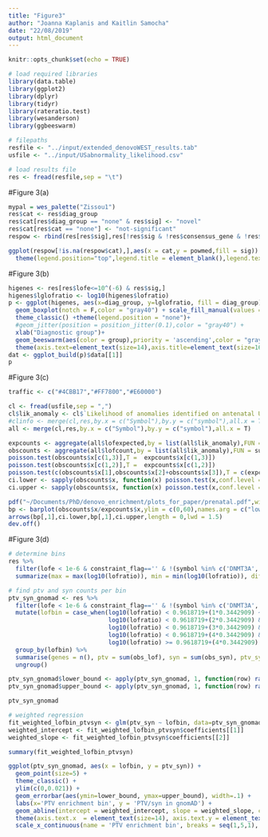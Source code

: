 ```yaml
---
title: "Figure3"
author: "Joanna Kaplanis and Kaitlin Samocha"
date: "22/08/2019"
output: html_document
---
```


```r
knitr::opts_chunk$set(echo = TRUE)
```

```r
# load required libraries
library(data.table)
library(ggplot2)
library(dplyr)
library(tidyr)
library(rateratio.test)
library(wesanderson)
library(ggbeeswarm)

# filepaths
resfile <- "../input/extended_denovoWEST_results.tab"
usfile <- "../input/USabnormality_likelihood.csv"

```

```r
# load results file
res <- fread(resfile,sep = "\t")
```

#Figure 3(a)  

```r
mypal = wes_palette("Zissou1")
res$cat <- res$diag_group
res$cat[res$diag_group == "none" & res$sig] <- "novel"
res$cat[res$cat == "none"] <- "not-significant"
respow <- rbind(res[res$sig],res[!res$sig & !res$consensus_gene & !res$discordant_gene])

ggplot(respow[!is.na(respow$cat),],aes(x = cat,y = powmed,fill = sig)) + geom_boxplot() + theme_classic() + labs(x = "",y = "Power (using median enrichment)")  + scale_fill_manual(values=c(mypal[5],mypal[1]),labels = c("not significant","significant")) + geom_boxplot(aes(color = sig),fatten = NULL, fill = NA, coef = 0, outlier.alpha = 0,show.legend = F)+
  theme(legend.position="top",legend.title = element_blank(),legend.text = element_text(size = 14),axis.text=element_text(size=14),axis.title=element_text(size=16)) 

```
#Figure 3(b)   
```r
higenes <- res[res$lofe<=10^(-6) & res$sig,]
higenes$lglofratio <- log10(higenes$lofratio)
p <- ggplot(higenes, aes(x=diag_group, y=lglofratio, fill = diag_group)) + labs(y = "log10(observed/expected PTVs)") + 
  geom_boxplot(notch = F,color = "gray40") + scale_fill_manual(values = c("black", '#56B4E9', "#E69F00")) + 
  theme_classic() +theme(legend.position = "none")+
  #geom_jitter(position = position_jitter(0.1),color = "gray40") +
  xlab("Diagnostic group")+
  geom_beeswarm(aes(color = group),priority = 'ascending',color = "gray40",cex = 1.8)+
  theme(axis.text=element_text(size=14),axis.title=element_text(size=16)) 
dat <- ggplot_build(p)$data[[1]]
p
```
#Figure 3(c)  

```r
traffic <- c("#4CBB17","#FF7800","#E60000")

cl <- fread(usfile,sep = ",")
cl$lik_anomaly <- cl$`Likelihood of anomalies identified on antenatal USS`
#clinfo <- merge(cl,res,by.x = c("Symbol"),by.y = c("symbol"),all.x = T)
all <- merge(cl,res,by.x = c("Symbol"),by.y = c("symbol"),all.x = T)

expcounts <- aggregate(all$lofexpected,by = list(all$lik_anomaly),FUN = sum,na.rm = T)
obscounts <- aggregate(all$lofcount,by = list(all$lik_anomaly),FUN = sum,na.rm = T)
poisson.test(obscounts$x[c(1,3)],T =  expcounts$x[c(1,3)])
poisson.test(obscounts$x[c(1,2)],T =  expcounts$x[c(1,2)])
poisson.test(c(obscounts$x[1],obscounts$x[2]+obscounts$x[3]),T = c(expcounts$x[1],expcounts$x[2] + expcounts$x[3]))
ci.lower <- sapply(obscounts$x, function(x) poisson.test(x,conf.level = 0.95)$conf.int[1])/expcounts$x
ci.upper <- sapply(obscounts$x, function(x) poisson.test(x,conf.level = 0.95)$conf.int[2])/expcounts$x

pdf("~/Documents/PhD/denovo_enrichment/plots_for_paper/prenatal.pdf",width = 4,height = 5)
bp <- barplot(obscounts$x/expcounts$x,ylim = c(0,60),names.arg = c("low","medium","high"),xlab = "Genes' likelihood of US abnormality",ylab = "PTV enrichment",col = traffic,border = NA)
arrows(bp[,1],ci.lower,bp[,1],ci.upper,length = 0,lwd = 1.5)
dev.off()
```
#Figure 3(d)  

```r
# determine bins
res %>%
  filter(lofe < 1e-6 & constraint_flag=='' & !(symbol %in% c('DNMT3A', 'ASXL1', 'PPM1D', 'TET2'))) %>%
  summarize(max = max(log10(lofratio)), min = min(log10(lofratio)), diff = max(log10(lofratio))-min(log10(lofratio)), steps = (max(log10(lofratio))-min(log10(lofratio)))/5)
```

```r
# find ptv and syn counts per bin
ptv_syn_gnomad <- res %>%
  filter(lofe < 1e-6 & constraint_flag=='' & !(symbol %in% c('DNMT3A', 'ASXL1', 'PPM1D', 'TET2'))) %>%
  mutate(lofbin = case_when(log10(lofratio) < 0.9618719+(1*0.3442909) ~ 1,
                            log10(lofratio) < 0.9618719+(2*0.3442909) & log10(lofratio) >= 0.9618719+(1*0.3442909) ~ 2,
                            log10(lofratio) < 0.9618719+(3*0.3442909) & log10(lofratio) >= 0.9618719+(2*0.3442909) ~ 3,
                            log10(lofratio) < 0.9618719+(4*0.3442909) & log10(lofratio) >= 0.9618719+(3*0.3442909) ~ 4,
                            log10(lofratio) >= 0.9618719+(4*0.3442909) ~ 5)) %>%
  group_by(lofbin) %>%
  summarise(genes = n(), ptv = sum(obs_lof), syn = sum(obs_syn), ptv_syn = sum(obs_lof)/sum(obs_syn)) %>%
  ungroup()

ptv_syn_gnomad$lower_bound <- apply(ptv_syn_gnomad, 1, function(row) rateratio.test(c(as.numeric(row[3]), as.numeric(row[4])), c(as.numeric(row[2]), as.numeric(row[2])))$conf[1])
ptv_syn_gnomad$upper_bound <- apply(ptv_syn_gnomad, 1, function(row) rateratio.test(c(as.numeric(row[3]), as.numeric(row[4])), c(as.numeric(row[2]), as.numeric(row[2])))$conf[2])

ptv_syn_gnomad
```

```r
# weighted regression
fit_weighted_lofbin_ptvsyn <- glm(ptv_syn ~ lofbin, data=ptv_syn_gnomad, weights = genes)
weighted_intercept <- fit_weighted_lofbin_ptvsyn$coefficients[[1]]
weighted_slope <- fit_weighted_lofbin_ptvsyn$coefficients[[2]]

summary(fit_weighted_lofbin_ptvsyn)
```

```r
ggplot(ptv_syn_gnomad, aes(x = lofbin, y = ptv_syn)) +
  geom_point(size=5) +
  theme_classic() +
  ylim(c(0,0.021)) +
  geom_errorbar(aes(ymin=lower_bound, ymax=upper_bound), width=.1) +
  labs(x='PTV enrichment bin', y = 'PTV/syn in gnomAD') +
  geom_abline(intercept = weighted_intercept, slope = weighted_slope, col='darkgray', linetype=2) +
  theme(axis.text.x  = element_text(size=14), axis.text.y = element_text(size=14), axis.title = element_text(size=16)) +
  scale_x_continuous(name = 'PTV enrichment bin', breaks = seq(1,5,1), labels = c('0.96-1.30\n(n=21)', '1.30-1.65\n(n=63)', '1.65-2.00\n(n=40)', '2.00-2.34\n(n=23)', '2.34-2.68\n(n=9)'))
```